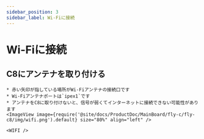 ```yaml
---
sidebar_position: 3
sidebar_label: Wi-Fiに接続
---
```




# Wi-Fiに接続


## C8にアンテナを取り付ける

    * 赤い矢印が指している場所がWi-Fiアンテナの接続口です
    * Wi-Fiアンテナポートは`ipex1`です
    * アンテナをC8に取り付けないと、信号が弱くてインターネットに接続できない可能性があります
    <ImageView image={require('@site/docs/ProductDoc/MainBoard/fly-c/fly-c8/img/wifi.png').default} size="80%" align="left" />  

    <WIFI />